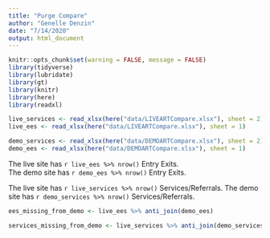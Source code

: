 ```yaml
---
title: "Purge Compare"
author: "Genelle Denzin"
date: "7/14/2020"
output: html_document
---
```


```r
knitr::opts_chunk$set(warning = FALSE, message = FALSE)
library(tidyverse)
library(lubridate)
library(gt)
library(knitr)
library(here)
library(readxl)

live_services <- read_xlsx(here("data/LIVEARTCompare.xlsx"), sheet = 2)
live_ees <- read_xlsx(here("data/LIVEARTCompare.xlsx"), sheet = 1)

demo_services <- read_xlsx(here("data/DEMOARTCompare.xlsx"), sheet = 2)
demo_ees <- read_xlsx(here("data/DEMOARTCompare.xlsx"), sheet = 1)

```

The live site has `r live_ees %>% nrow()` Entry Exits.  
The demo site has `r demo_ees %>% nrow()` Entry Exits.

The live site has `r live_services %>% nrow()` Services/Referrals.
The demo site has `r demo_services %>% nrow()` Services/Referrals.

```r

ees_missing_from_demo <- live_ees %>% anti_join(demo_ees)

services_missing_from_demo <- live_services %>% anti_join(demo_services)

```













